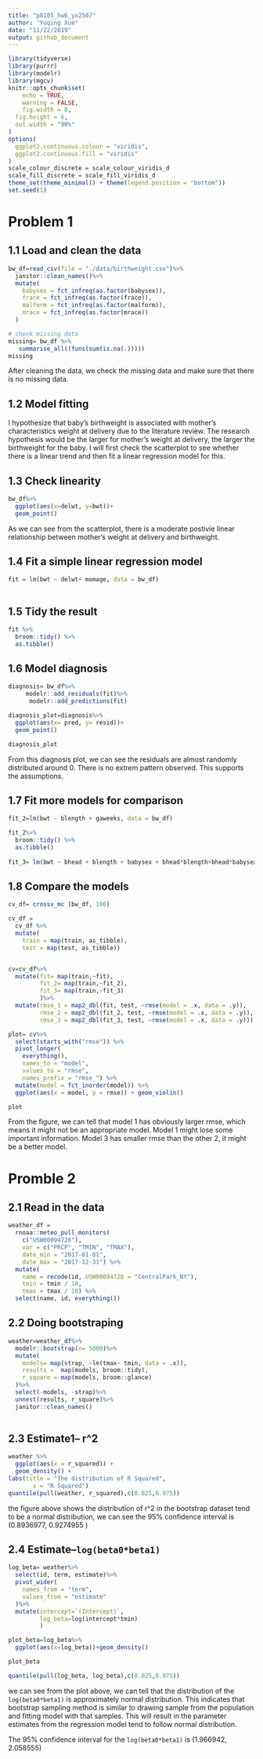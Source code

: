 ```yaml
---
title: "p8105_hw6_yx2507"
author: "Yuqing Xue"
date: "11/22/2019"
output: github_document
---
```


```r
library(tidyverse)
library(purrr)
library(modelr)
library(mgcv)
knitr::opts_chunk$set(
	echo = TRUE,
	warning = FALSE,
	fig.width = 8, 
  fig.height = 6,
  out.width = "90%"
)
options(
  ggplot2.continuous.colour = "viridis",
  ggplot2.continuous.fill = "viridis"
)
scale_colour_discrete = scale_colour_viridis_d
scale_fill_discrete = scale_fill_viridis_d
theme_set(theme_minimal() + theme(legend.position = "bottom"))
set.seed(1)
```


# Problem 1

## 1.1 Load and clean the data
```r
bw_df=read_csv(file = "./data/birthweight.csv")%>%
  janitor::clean_names()%>%
  mutate(
    babysex = fct_infreq(as.factor(babysex)),
    frace = fct_infreq(as.factor(frace)),
    malform = fct_infreq(as.factor(malform)),
    mrace = fct_infreq(as.factor(mrace))
  )

# check missing data
missing= bw_df %>%
   summarise_all((funs(sum(is.na(.))))) 
missing
```

After cleaning the data, we check the missing data and make sure that there is no missing data.

## 1.2 Model fitting
I hypothesize that baby's birthweight is associated with mother's characteristics weight at delivery due to the literature review. The research hypothesis would be the larger for mother's weight at delivery, the larger the birthweight for the baby. I will first check the scatterplot to see whether there is a linear trend and then fit a linear regression model for this.

## 1.3 Check linearity

```r
bw_df%>%
  ggplot(aes(x=delwt, y=bwt))+
  geom_point()


```
As we can see from the scatterplot, there is a moderate postivie linear relationship between mother's weight at delivery and birthweight.

## 1.4 Fit a simple linear regression model

```r
fit = lm(bwt ~ delwt+ momage, data = bw_df)
  
```

## 1.5 Tidy the result 
```r
fit %>% 
  broom::tidy() %>% 
  as.tibble()
```

## 1.6 Model diagnosis
```r
diagnosis= bw_df%>%
     modelr::add_residuals(fit)%>%
      modelr::add_predictions(fit)

diagnosis_plot=diagnosis%>% 
  ggplot(aes(x= pred, y= resid))+
  geom_point()

diagnosis_plot

```

From this diagnosis plot, we can see the residuals are almost randomly distributed around 0. There is no extrem pattern observed. This supports the assumptions.

## 1.7 Fit more models for comparison


```r
fit_2=lm(bwt ~ blength + gaweeks, data = bw_df)

fit_2%>%
  broom::tidy() %>% 
  as.tibble()
  
fit_3= lm(bwt ~ bhead + blength + babysex + bhead*blength+bhead*babysex+blength*babysex+ bhead*blength*babysex, data = bw_df)

```
 
## 1.8 Compare the models
```r
cv_df= crossv_mc (bw_df, 100)

cv_df =
  cv_df %>% 
  mutate(
    train = map(train, as_tibble),
    test = map(test, as_tibble))


cv=cv_df%>%
  mutate(fit= map(train,~fit),
         fit_2= map(train,~fit_2),
         fit_3= map(train,~fit_3)
         )%>%
  mutate(rmse_1 = map2_dbl(fit, test, ~rmse(model = .x, data = .y)),
         rmse_2 = map2_dbl(fit_2, test, ~rmse(model = .x, data = .y)),
         rmse_3 = map2_dbl(fit_3, test, ~rmse(model = .x, data = .y)))

```

```r
plot= cv%>% 
  select(starts_with("rmse")) %>% 
  pivot_longer(
    everything(),
    names_to = "model", 
    values_to = "rmse",
    names_prefix = "rmse_") %>% 
  mutate(model = fct_inorder(model)) %>% 
  ggplot(aes(x = model, y = rmse)) + geom_violin()

plot
```

From the figure, we can tell that model 1 has obviously larger rmse, which means it might not be an appropriate model. Model 1 might lose some important information. Model 3 has smaller rmse than the other 2, it might be a better model.


# Promble 2

## 2.1 Read in the data

```r
weather_df = 
  rnoaa::meteo_pull_monitors(
    c("USW00094728"),
    var = c("PRCP", "TMIN", "TMAX"), 
    date_min = "2017-01-01",
    date_max = "2017-12-31") %>%
  mutate(
    name = recode(id, USW00094728 = "CentralPark_NY"),
    tmin = tmin / 10,
    tmax = tmax / 10) %>%
  select(name, id, everything())
```
## 2.2 Doing bootstraping 

```r
weather=weather_df%>%
  modelr::bootstrap(n= 5000)%>%
  mutate(
    models= map(strap, ~lm(tmax~ tmin, data = .x)),
    results =  map(models, broom::tidy),
    r_square = map(models, broom::glance)
  )%>%
  select(-models, -strap)%>%
  unnest(results, r_square)%>%
  janitor::clean_names()
  

```


## 2.3 Estimate1-- r^2
```r
weather %>%
  ggplot(aes(x = r_squared)) +
  geom_density() +
labs(title = "The distribution of R Squared",
       x = "R Squared")
quantile(pull(weather, r_squared),c(0.025,0.975))
```

the figure above shows the distribution of r^2 in the bootstrap dataset tend to be a normal distribution, we can see the 95% confidence interval is (0.8936977, 0.9274955 )

## 2.4 Estimate--`log(beta0*beta1)`

```r

log_beta= weather%>%
  select(id, term, estimate)%>%
  pivot_wider(
    names_from = "term",
    values_from = "estimate"
  )%>%
  mutate(intercept=`(Intercept)`,
         log_beta=log(intercept*tmin)
         )

plot_beta=log_beta%>%
  ggplot(aes(x=log_beta))+geom_density()

plot_beta

quantile(pull(log_beta, log_beta),c(0.025,0.975))
```

we can see from the plot above, we can tell that the distribution of the `log(beta0*beta1)` is approximately normal distribution. This indicates that bootstrap sampling method is similar to drawing sample from the population and fitting model with that samples. This will result in the parameter estimates from the regression model tend to follow normal distribution.

The 95% confidence interval for the `log(beta0*beta1)` is (1.966942, 2.058555)